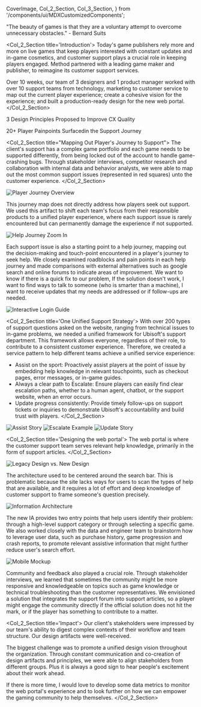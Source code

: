   CoverImage,
  Col_2_Section,
  Col_3_Section,
} from '/components/ui/MDXCustomizedComponents';

<CoverImage src="https://res.cloudinary.com/dtrdipypb/image/upload/v1713838420/Ubisoft/UbisoftCover_rgmguf.png" />

"The beauty of games is that they are a voluntary attempt
to overcome unnecessary obstacles."
‍- Bernard Suits

<Col_2_Section title='Introduction'>
Today's game publishers rely more and more on live games that keep players interested with constant updates and in-game cosmetics, and customer support plays a crucial role in keeping players engaged. Method partnered with a leading game maker and publisher, to reimagine its customer support services.

Over 10 weeks, our team of 3 designers and 1 product manager worked with over 10 support teams from technology, marketing to customer service to map out the current player experience; create a cohesive vision for the experience; and built a production-ready design for the new web portal.
</Col_2_Section>

3
Design Principles Proposed to
Improve CX Quality

20+
Player Painpoints Surfacedin the Support Journey

<Col_2_Section title="Mapping Out Player's Journey to Support">
The client's support has a complex game portfolio and each game needs to be supported differently, from being locked out of the account to handle game-crashing bugs. Through stakeholder interviews, competitor research and collaboration with internal data and behavior analysts, we were able to map out the most common support issues (represented in red squares) unto the customer experience.
</Col_2_Section>

![Player Journey Overview](https://res.cloudinary.com/dtrdipypb/image/upload/v1713838424/Ubisoft/Ubisoft_Player_Journey_hafrzr.png)

This journey map does not directly address how players seek out support. We used this artifact to shift each team's focus from their responsible products to a unified player experience, where each support issue is rarely encountered but can permanently damage the experience if not supported.

![Help Journey Zoom In](https://res.cloudinary.com/dtrdipypb/image/upload/v1713838408/Ubisoft/ubisoft_help_journey_moopuw.png)

Each support issue is also a starting point to a help journey, mapping out the decision-making and touch-point encountered in a player's journey to seek help. We closely examined roadblocks and pain points in each help journey and made comparisons with external alternatives such as google search and online forums to indicate areas of improvement.
We want to know if there is a quick fix to our problem,
If the solution doesn't work, I want to find ways to talk to someone (who is smarter than a machine),
I want to receive updates that my needs are addressed or if follow-ups are needed.

![Interactive Login Guide](https://res.cloudinary.com/dtrdipypb/image/upload/v1713838405/Ubisoft/Ubisoft_guide_vvmbqq.png)

<Col_2_Section title='One Unified Support Strategy'>
With over 200 types of support questions asked on the website, ranging from technical issues to in-game problems, we needed a unified framework for Ubisoft's support department. This framework allows everyone, regardless of their role, to contribute to a consistent customer experience. Therefore, we created a service pattern to help different teams achieve a unified service experience:
- Assist on the sport: Proactively assist players at the point of issue by embedding help knowledge in relevant touchpoints, such as checkout pages, error messages, or in-game guides.
- Always a clear path to Escalate: Ensure players can easily find clear escalation paths, whether to a human agent, chatbot, or the support website, when an error occurs.
- Update progress consistently: Provide timely follow-ups on support tickets or inquiries to demonstrate Ubisoft's accountability and build trust with players.
</Col_2_Section>

![Assist Story](https://res.cloudinary.com/dtrdipypb/image/upload/v1713838393/Ubisoft/UbiHelp_Content_Types_wjskct.png)
![Escalate Example](https://res.cloudinary.com/dtrdipypb/image/upload/v1713838412/Ubisoft/UbiHelp_Content_Types-2_kemaa2.png)
![Update Story](https://res.cloudinary.com/dtrdipypb/image/upload/v1713838397/Ubisoft/UbiHelp_Content_Types-1_usgyzk.png)

<Col_2_Section title='Designing the web portal'>
The web portal is where the customer support team serves relevant help knowledge, primarily in the form of support articles.
</Col_2_Section>

![Legacy Design vs. New Design](https://res.cloudinary.com/dtrdipypb/image/upload/v1713838416/Ubisoft/Ubisoft_comparision_b8xtso.png)

The architecture used to be centered around the search bar. This is problematic because the site lacks ways for users to scan the types of help that are available, and it requires a lot of effort and deep knowledge of customer support to frame someone's question precisely.

![Information Architecture](https://res.cloudinary.com/dtrdipypb/image/upload/v1713838401/Ubisoft/Ubisoft_IA_hcrqyi.png)

The new IA provides two entry points that help users identify their problem: through a high-level support category or through selecting a specific game. We also worked closely with the data and engineer team to brainstorm how to leverage user data, such as purchase history, game progression and crash reports, to promote relevant assistive information that might further reduce user's search effort.

![Mobile Mockup](https://res.cloudinary.com/dtrdipypb/image/upload/v1713838432/Ubisoft/Ubisoft_mobilemockup_nstudw.png)

Community and feedback also played a crucial role. Through stakeholder interviews, we learned that sometimes the community might be more responsive and knowledgeable on topics such as game knowledge or technical troubleshooting than the customer representatives. We envisioned a solution that integrates the support forum into support articles, so a player might engage the community directly if the official solution does not hit the mark, or if the player has something to contribute to a matter.

<Col_2_Section title='Impact'>
Our client's stakeholders were impressed by our team's ability to digest complex contexts of their workflow and team structure. Our design artifacts were well-received.

The biggest challenge was to promote a unified design vision throughout the organization. Through constant communication and co-creation of design artifacts and principles, we were able to align stakeholders from different groups. Plus it is always a good sign to hear people's excitement about their work ahead.

If there is more time, I would love to develop some data metrics to monitor the web portal's experience and to look further on how we can empower the gaming community to help themselves.
</Col_2_Section>